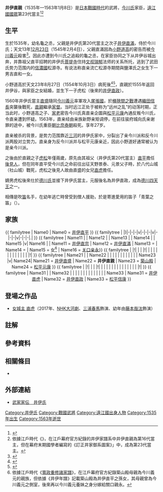 {{日本武士
|名稱= 井伊 直親
|圖片名稱= 
|圖片大小= 
|圖片說明= 
|時代= [[日本戰國時代|日本戰國時代]]
|出生日期= [[天文_(後奈良天皇)|天文]]5年（1536年）
|出生地點= 
|逝世日期= [[永祿|永祿]]5年12月14日（1563年1月8日）
|逝世地點= 
|假名= 
|羅馬字= 
|幼名= 龜之丞
|改名= 直親
|别名= 
|諡号= 
|神号= 
|戒名= 大藤寺院劍峯宗惠大居士
|洗禮名= 
|墓所= [[靜岡縣|靜岡縣]][[濱松市|濱松市]][[北區_(濱松市)|北區]]的{{Tsl|ja|龍潭寺_(浜松市)|龍潭寺_(濱松市)|龍潭寺}}
|朝廷官位= [[肥後|肥後]][[國司|守]]
|幕府職位= 
|主君= [[今川義元|今川義元]]→[[今川氏真|氏真]]
|藩= 
|氏族= {{tsl|ja|井伊氏}}
|父母= 父：[[井伊直滿|井伊直滿]]<BR>母：[[鈴木重勝|鈴木重勝]]之女（铃木重时之妹）
|養父= [[井伊直盛|井伊直盛]]（堂哥，直滿為直盛的叔父）
|養母= 
|兄弟= 
|姐妹= 
|正室= {{tsl|ja|奥山ひよ|奥山篠}}（{{tsl|ja|奧山親朝}}之女）
|側室= 
|嗣子= [[井伊直政|直政]]
|嗣女= {{tsl|ja|高瀬姫|高瀨姬}}
|養子= 
|養女= 
}}
{{japanese|japanese=井伊 直親|kana=いい なおちか|romaji=Ii Naochika}}
'''井伊直親'''（1535年—1563年1月8日）是[[日本戰國時代|日本戰國時代]]的武將，[[今川氏|今川氏]]家臣，[[遠江國|遠江國]][[國眾|國眾]]{{tsl|ja|井伊氏}}第23代當主<ref name="Ryotanji-History">{{Cite web| url=http://www.ryotanji.com/history/iikerekisinenpyo.html| title=井伊家の歴史年表| publisher=龍潭寺| accessdate=2017-11-06| language=ja| archive-date=2020-11-02| archive-url=https://web.archive.org/web/20201102004506/http://www.ryotanji.com/history/iikerekisinenpyo.html| dead-url=no}}</ref><Ref group="註解">依據江戶時代《{{tsl|ja|寛永諸家系図伝|寛永諸家系圖傳}}》，在江戶幕府官方紀錄的井伊家譜系中井伊直親為第16代當主，但在幕府末期國學者{{tsl|ja|長野主膳}}編寫的《訂正井家御系圖案》」中，成為第23代當主。</ref>

== 生平 ==
生於1535年，幼名龜之丞，父親是井伊氏第20代當主之次子[[井伊直滿|井伊直滿]]，侍於今川氏；天文13年[[十二月廿三|12月23日]]（1545年2月4日），父親直滿因為[[小野道高|小野道高]]的密告而被[[今川義元|今川義元]]殺害<ref name="issatsu">{{tsl|ja|楠戸義昭|楠戶義昭}}{{lang|ja|『この一冊でよくわかる! 女城主・井伊直虎』（{{tsl|ja|PHP文庫}}、2016年、96,97頁)}}{{ja}}</ref>。因此亦遭到今川氏之追殺的龜之丞，在家臣协同之下从井伊谷城出奔，并靠祖父直平招聘的井伊氏[[菩提寺_(日本)|菩提寺]]{{tsl|ja|龍潭寺 (浜松市)|龍潭寺 (濱松市)|龍潭寺}}住持[[文叔瑞郁|文叔瑞郁]]法师的关系所托，逃到了武田氏势力范围内的[[信濃國|信濃國]]{{Tsl|ja|伊那郡}}松源寺。有说法称直亲流亡松源寺期間與鹽澤氏之女生下一男吉直和一女{{tsl|ja|高瀬姫|高瀨姬}}。

小野道高於天文23年8月27日（1554年10月3日）病死後<ref>{{lang|ja|井村修『井伊氏と家老小野一族』（2000年）}}{{ja}}</ref><ref>{{lang|ja|川島幸雄『小野篁と遠州小野一族』（2003年）}}{{ja}}</ref>，直親於1555年返回井伊谷，與家臣{{tsl|ja|奥山朝利|奧山朝利}}之女{{tsl|ja|奥山ひよ}}結婚，並生下一子虎松（後來的[[井伊直政|井伊直政]]）。

1560年井伊氏當主[[井伊直盛|直盛]]隨同[[今川義元|今川義元]]率軍攻入[[尾張國|尾張國]]，於[[桶狹間之戰|桶狹間之戰]]遭遇[[織田信長|織田信長]]突襲後戰死，[[井伊直親|直親]]繼承[[家督|家督]]。当时远江正处于被称为“远州之乱”的动荡时期，正当此时，小野道高之子、[[家老|家老]]{{tsl|ja|小野道好}}密告今川氏真直亲企圖與[[松平元康|松平元康]]內通反叛今川氏，令直亲遭到怀疑。1563年，直亲经由亲族新野亲矩调停，在前往骏府城向氏亲谢罪的途中，被今川氏重臣[[朝比奈泰朝|朝比奈泰朝]]殺死。享年27岁。

直亲被杀的背景，是势力范围靠近[[三河國|三河]]的井伊氏家中，分裂出了亲今川派和反今川派两股对立势力。直亲身为反今川派并与松平元康亲近，因此小野道好通常被认为是亲今川派。

之後由於直親之子[[井伊直政|虎松]]年僅兩歲，原先由其祖父（井伊氏第20代當主）[[井伊直平|直平]]擔任[[後見人|後見人]]，但在同年直平受今川氏之命前往出征天野景泰、元景父子時，於八代山城（社山城）戰死，虎松之後見人故由直盛的女兒[[井伊直虎|直虎]]擔任。

嫡男虎松後來仕於[[德川氏|德川氏]]並接下井伊氏當主，元服後名為井伊直政，成為[[德川四天王|德川四天王]]之一。

相傳是吹[[笛|笛]]名手，在幼年逃亡時曾受到僧人援助，於是寄進愛用的笛子「青葉之笛」（{{lang|ja|青葉の笛}}）。

== 家族 ==
<center>
{{familytree/start}}
{{ familytree | Name0 | Name0 = [[井伊直平|井伊直平]]{{Sup|20}} }}
{{ familytree | |)|-|-|-|v|-|-|-|v|-|-|-|v|-|-|-|.| }}
{{ familytree | Name11 | | Name12 | | Name13 | | Name14 | | Name15 |v| Name16 | | Name11 = [[井伊直宗|井伊直宗]]{{Sup|21}} | Name12 = [[井伊直滿|井伊直滿]] | Name13 = {{tsl|ja|井伊直義|井伊直義}} | Name14 = {{tsl|ja|井伊直元 (戦国時代)|井伊直元 (戰國時代)|井伊直元}} | Name15 = 女<ref group="註解">依據江戶時代《[[寬政重修諸家譜|寬政重修諸家譜]]》，在江戶幕府官方紀錄築山殿母親為今川義元的親族，但依據《井伊年譜》記載築山殿為井伊直平之孫女，其母親曾為今川義元之側室，後來再以今川義元養妹之身分嫁給關口親永。</ref> | Name16 = [[关口亲永|关口亲永]]}}
{{ familytree | |!| | | |!| | | | | | | | | | | | | |!| }}
{{ familytree | Name21 | | Name22 | | | | | | | | | | | | Name23 |v| Name24|  Name21 = [[井伊直盛|井伊直盛]]{{Sup|22}} | Name22 = '''井伊直親'''{{Sup|23}} | Name23 = [[築山殿|築山殿]] | Name24 = [[松平元康|松平元康]] }}
{{ familytree | |!| | | |!| | | | | | | | | | | | | | | |!| }}
{{ familytree | Name31 | | Name32 | | | | | | | | | | | | | | Name33 | Name31 = [[井伊直虎|井伊直虎]] | Name32 = [[井伊直政|井伊直政]]{{Sup|24}} | Name33 = [[松平信康|松平信康]] }}
{{familytree/end}}
</center>

== 登場之作品 ==
* [[女城主_直虎|女城主 直虎]]（2017年、[[NHK大河劇|NHK大河劇]]、[[三浦春馬|三浦春馬]]飾演、幼年由[[藤本哉汰|藤本哉汰]]飾演）

== 註解 ==
{{Reflist|group=註解}}

== 參考資料 == 
{{Reflist}}

== 相關條目 ==
*{{tsl|ja|井伊氏}}

== 外部連結 ==
*[http://www2.harimaya.com/sengoku/html/ii_k.html 武家家伝＿井伊氏]{{Wayback|url=http://www2.harimaya.com/sengoku/html/ii_k.html |date=20191216075313 }}

{{井伊氏歷代當主||1560年—1562年}}

[[Category:井伊氏|Category:井伊氏]]
[[Category:戰國武將|Category:戰國武將]]
[[Category:遠江國出身人物|Category:遠江國出身人物]]
[[Category:1535年出生|Category:1535年出生]]
[[Category:1563年逝世|Category:1563年逝世]]